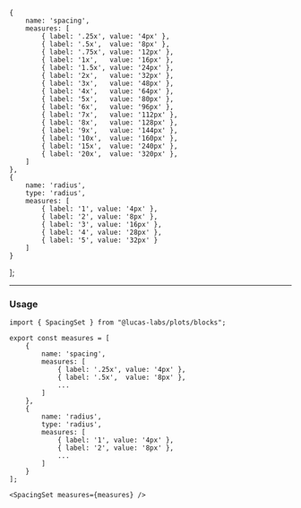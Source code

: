 
<Meta title="Plots/SpacingSet" />

    {
        name: 'spacing',
        measures: [
            { label: '.25x', value: '4px' },
            { label: '.5x',  value: '8px' },
            { label: '.75x', value: '12px' },
            { label: '1x',   value: '16px' },
            { label: '1.5x', value: '24px' },
            { label: '2x',   value: '32px' },
            { label: '3x',   value: '48px' },
            { label: '4x',   value: '64px' },
            { label: '5x',   value: '80px' },
            { label: '6x',   value: '96px' },
            { label: '7x',   value: '112px' },
            { label: '8x',   value: '128px' },
            { label: '9x',   value: '144px' },
            { label: '10x',  value: '160px' },
            { label: '15x',  value: '240px' },
            { label: '20x',  value: '320px' },
        ]                  
    },
    {
        name: 'radius',
        type: 'radius',
        measures: [
            { label: '1', value: '4px' },
            { label: '2', value: '8px' },
            { label: '3', value: '16px' },
            { label: '4', value: '28px' },
            { label: '5', value: '32px' }
        ] 
    }
];

<SpacingSet measures={measures} />


------

### Usage

```tsx
import { SpacingSet } from "@lucas-labs/plots/blocks";

export const measures = [
    {
        name: 'spacing',
        measures: [
            { label: '.25x', value: '4px' },
            { label: '.5x',  value: '8px' },
            ...
        ]                  
    },
    {
        name: 'radius',
        type: 'radius',
        measures: [
            { label: '1', value: '4px' },
            { label: '2', value: '8px' },
            ...
        ] 
    }
];

<SpacingSet measures={measures} />

```
